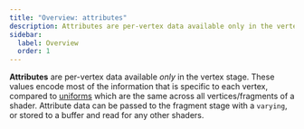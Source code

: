 ```yaml
---
title: "Overview: attributes"
description: Attributes are per-vertex data available only in the vertex stage.
sidebar:
  label: Overview
  order: 1
---
```


**Attributes** are per-vertex data available *only* in the vertex stage. These values encode most of the information that is specific to each vertex, compared to [uniforms](/current/reference/uniforms/overview/) which are the same across all vertices/fragments of a shader. Attribute data can be passed to the fragment stage with a `varying`, or stored to a buffer and read for any other shaders.
